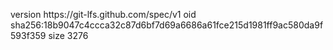version https://git-lfs.github.com/spec/v1
oid sha256:18b9047c4ccca32c87d6bf7d69a6686a61fce215d1981ff9ac580da9f593f359
size 3276
